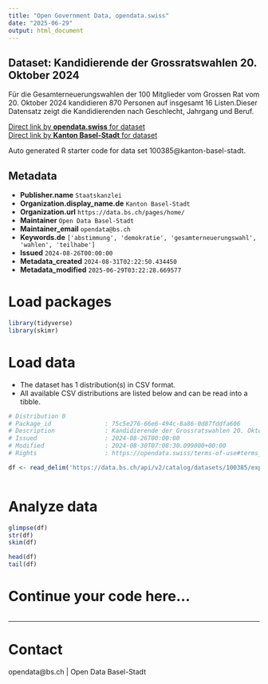 ```yaml
---
title: "Open Government Data, opendata.swiss"
date: "2025-06-29"
output: html_document
---
```


## Dataset: Kandidierende der Grossratswahlen 20. Oktober 2024

Für die Gesamterneuerungswahlen der 100 Mitglieder vom Grossen Rat vom 20. Oktober 2024 kandidieren 870 Personen auf insgesamt 16 Listen.Dieser Datensatz zeigt die Kandidierenden nach Geschlecht, Jahrgang und Beruf.

[Direct link by **opendata.swiss** for dataset](https://opendata.swiss/de/dataset/kandidierende-der-grossratswahl-20-oktober-2024)<br>
[Direct link by **Kanton Basel-Stadt** for dataset](https://data.bs.ch/explore/dataset/100385/)

Auto generated R starter code for data set 100385@kanton-basel-stadt.

## Metadata

- **Publisher.name** `Staatskanzlei`
- **Organization.display_name.de** `Kanton Basel-Stadt`
- **Organization.url** `https://data.bs.ch/pages/home/`
- **Maintainer** `Open Data Basel-Stadt`
- **Maintainer_email** `opendata@bs.ch`
- **Keywords.de** `['abstimmung', 'demokratie', 'gesamterneuerungswahl', 'wahlen', 'teilhabe']`
- **Issued** `2024-08-26T00:00:00`
- **Metadata_created** `2024-08-31T02:22:50.434450`
- **Metadata_modified** `2025-06-29T03:22:28.669577`


# Load packages

```r

library(tidyverse)
library(skimr)

```

# Load data

-   The dataset has 1 distribution(s) in CSV format.
-   All available CSV distributions are listed below and can be read into a tibble.

```r

# Distribution 0
# Package_id               : 75c5e276-66e6-494c-8a86-0d87fddfa606
# Description              : Kandidierende der Grossratswahlen 20. Oktober 2024 (csv)
# Issued                   : 2024-08-26T00:00:00
# Modified                 : 2024-08-30T07:08:30.099000+00:00
# Rights                   : https://opendata.swiss/terms-of-use#terms_by

df <- read_delim('https://data.bs.ch/api/v2/catalog/datasets/100385/exports/csv?use_labels=true')



```

# Analyze data

```r

glimpse(df)
str(df)
skim(df)

head(df)
tail(df)

```

# Continue your code here...

```r

```

------------------------------------------------------------------------

# Contact

opendata@bs.ch | Open Data Basel-Stadt
